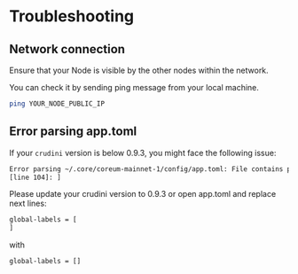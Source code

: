 # Troubleshooting

## Network connection

Ensure that your Node is visible by the other nodes within the network. 

You can check it by sending ping message from your local machine.
```bash
ping YOUR_NODE_PUBLIC_IP
```

## Error parsing app.toml

If your `crudini` version is below 0.9.3, you might face the following issue:
```bash
Error parsing ~/.core/coreum-mainnet-1/config/app.toml: File contains parsing errors: <???>
[line 104]: ]
```
Please update your crudini version to 0.9.3 or open app.toml and replace next lines:
```bash
global-labels = [
]
```
with
```bash
global-labels = []
```

